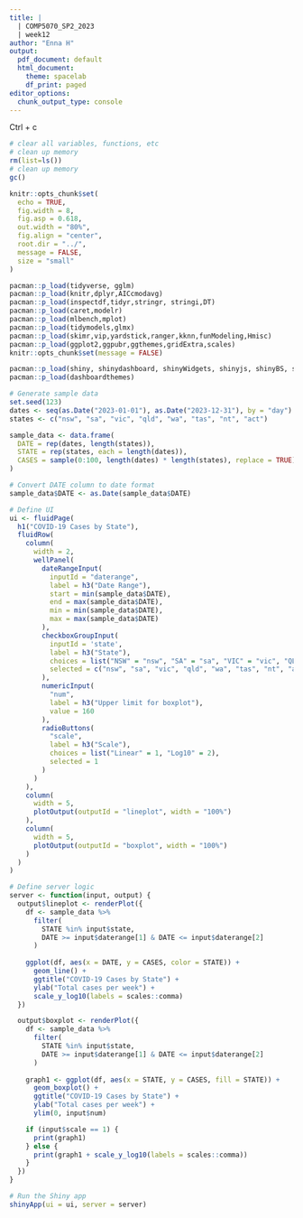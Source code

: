 ```yaml
---
title: |
  | COMP5070_SP2_2023
  | week12
author: "Enna H"
output:
  pdf_document: default
  html_document:
    theme: spacelab
    df_print: paged
editor_options:
  chunk_output_type: console
---
```


Ctrl + c


```r
# clear all variables, functions, etc
# clean up memory
rm(list=ls())
# clean up memory
gc()
```


```r
knitr::opts_chunk$set(
  echo = TRUE, 
  fig.width = 8, 
  fig.asp = 0.618, 
  out.width = "80%",
  fig.align = "center", 
  root.dir = "../",
  message = FALSE,
  size = "small"
)
```


```r
pacman::p_load(tidyverse, gglm)
pacman::p_load(knitr,dplyr,AICcmodavg)
pacman::p_load(inspectdf,tidyr,stringr, stringi,DT)
pacman::p_load(caret,modelr)
pacman::p_load(mlbench,mplot)
pacman::p_load(tidymodels,glmx)
pacman::p_load(skimr,vip,yardstick,ranger,kknn,funModeling,Hmisc)
pacman::p_load(ggplot2,ggpubr,ggthemes,gridExtra,scales)
knitr::opts_chunk$set(message = FALSE)
```


```r
pacman::p_load(shiny, shinydashboard, shinyWidgets, shinyjs, shinyBS, shinyalert, shinyFiles, shinyFeedback, shinyjqui, shinyMobile, shinythemes, shinytoastr, shinyWidgets,DT)
pacman::p_load(dashboardthemes)
```



```r
# Generate sample data
set.seed(123)
dates <- seq(as.Date("2023-01-01"), as.Date("2023-12-31"), by = "day")
states <- c("nsw", "sa", "vic", "qld", "wa", "tas", "nt", "act")

sample_data <- data.frame(
  DATE = rep(dates, length(states)),
  STATE = rep(states, each = length(dates)),
  CASES = sample(0:100, length(dates) * length(states), replace = TRUE)
)

# Convert DATE column to date format
sample_data$DATE <- as.Date(sample_data$DATE)

# Define UI
ui <- fluidPage(
  h1("COVID-19 Cases by State"),
  fluidRow(
    column(
      width = 2,
      wellPanel(
        dateRangeInput(
          inputId = "daterange",
          label = h3("Date Range"),
          start = min(sample_data$DATE),
          end = max(sample_data$DATE),
          min = min(sample_data$DATE),
          max = max(sample_data$DATE)
        ),
        checkboxGroupInput(
          inputId = 'state',
          label = h3("State"),
          choices = list("NSW" = "nsw", "SA" = "sa", "VIC" = "vic", "QLD" = "qld", "WA" = "wa", "TAS" = "tas", "NT" = "nt", "ACT" = "act"),
          selected = c("nsw", "sa", "vic", "qld", "wa", "tas", "nt", "act")
        ),
        numericInput(
          "num",
          label = h3("Upper limit for boxplot"),
          value = 160
        ),
        radioButtons(
          "scale",
          label = h3("Scale"),
          choices = list("Linear" = 1, "Log10" = 2),
          selected = 1
        )
      )
    ),
    column(
      width = 5,
      plotOutput(outputId = "lineplot", width = "100%")
    ),
    column(
      width = 5,
      plotOutput(outputId = "boxplot", width = "100%")
    )
  )
)

# Define server logic
server <- function(input, output) {
  output$lineplot <- renderPlot({
    df <- sample_data %>%
      filter(
        STATE %in% input$state,
        DATE >= input$daterange[1] & DATE <= input$daterange[2]
      )
    
    ggplot(df, aes(x = DATE, y = CASES, color = STATE)) +
      geom_line() +
      ggtitle("COVID-19 Cases by State") +
      ylab("Total cases per week") +
      scale_y_log10(labels = scales::comma)
  })

  output$boxplot <- renderPlot({
    df <- sample_data %>%
      filter(
        STATE %in% input$state,
        DATE >= input$daterange[1] & DATE <= input$daterange[2]
      )
    
    graph1 <- ggplot(df, aes(x = STATE, y = CASES, fill = STATE)) +
      geom_boxplot() +
      ggtitle("COVID-19 Cases by State") +
      ylab("Total cases per week") +
      ylim(0, input$num)

    if (input$scale == 1) {
      print(graph1)
    } else {
      print(graph1 + scale_y_log10(labels = scales::comma))
    }
  })
}

# Run the Shiny app
shinyApp(ui = ui, server = server)
```
